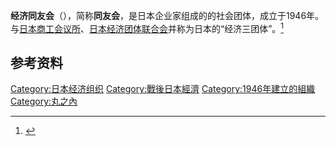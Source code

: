 '''经济同友会'''（{{jpn|j=経済同友会|hg=|rm=}}），简称'''同友会'''，是日本企业家组成的的社会团体，成立于1946年。与[[日本商工会议所|日本商工会议所]]、[[日本经济团体联合会|日本经济团体联合会]]并称为日本的“经济三团体”。<ref>{{Cite book|title=实用世界经济辞典|author=张素叶, 施洽民, 梁清文主编|publisher=甘肃人民出版社|year=1991|isbn=|location=兰州|pages=}}</ref>

== 参考资料 ==
{{reflist}}

{{Authority control}}
{{DEFAULTSORT:}}
[[Category:日本经济组织|Category:日本经济组织]]
[[Category:戰後日本經濟|Category:戰後日本經濟]]
[[Category:1946年建立的組織|Category:1946年建立的組織]]
[[Category:丸之內|Category:丸之內]]
